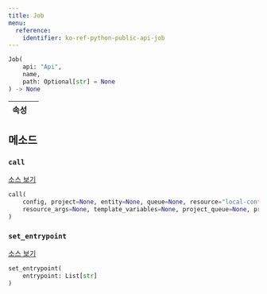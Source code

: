 ---
title: Job
menu:
  reference:
    identifier: ko-ref-python-public-api-job
---

<Card title="View the source code" href="https://www.github.com/wandb/wandb/tree/637bddf198525810add5804059001b1b319d6ad1/wandb/apis/public/jobs.py#L30-L211" icon="github"/>

```python
Job(
    api: "Api",
    name,
    path: Optional[str] = None
) -> None
```

| 속성 |  |
| :--- | :--- |

## 메소드

### `call`

[소스 보기](https://www.github.com/wandb/wandb/tree/637bddf198525810add5804059001b1b319d6ad1/wandb/apis/public/jobs.py#L167-L211)

```python
call(
    config, project=None, entity=None, queue=None, resource="local-container",
    resource_args=None, template_variables=None, project_queue=None, priority=None
)
```

### `set_entrypoint`

[소스 보기](https://www.github.com/wandb/wandb/tree/637bddf198525810add5804059001b1b319d6ad1/wandb/apis/public/jobs.py#L164-L165)

```python
set_entrypoint(
    entrypoint: List[str]
)
```